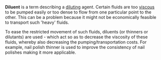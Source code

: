 '''Diluent''' is a term describing a [[Concentration|diluting]] agent. Certain fluids are too [[viscosity|viscous]] to be pumped easily or too dense to flow from one particular point to the other.  This can be a problem because it might not be economically feasible to transport such 'heavy' fluids.

To ease the restricted movement of such fluids, diluents (or thinners or dilutants) are used - which act so as to decrease the viscosity of these fluids, whereby also decreasing the pumping/transportation costs.
For example, nail polish thinner is used to improve the consistency of nail polishes making it more applicable.

{{stub}}